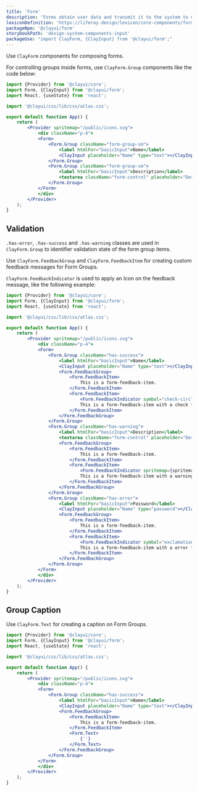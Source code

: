 ```yaml
---
title: 'Form'
description: 'Forms obtain user data and transmit it to the system to either store the data, produce an action, or both.'
lexiconDefinition: 'https://liferay.design/lexicon/core-components/forms/'
packageNpm: '@clayui/form'
storybookPath: 'design-system-components-input'
packageUse: "import ClayForm, {ClayInput} from '@clayui/form';"
---
```


Use `ClayForm` components for composing forms.

For controlling groups inside forms, use `ClayForm.Group` components like the code below:

```jsx preview
import {Provider} from '@clayui/core';
import Form, {ClayInput} from '@clayui/form';
import React, {useState} from 'react';

import '@clayui/css/lib/css/atlas.css';

export default function App() {
	return (
		<Provider spritemap="/public/icons.svg">
			<div className="p-4">
  			<Form>
  				<Form.Group className="form-group-sm">
  					<label htmlFor="basicInput">Name</label>
  					<ClayInput placeholder="Name" type="text"></ClayInput>
  				</Form.Group>
  				<Form.Group className="form-group-sm">
  					<label htmlFor="basicInput">Description</label>
  					<textarea className="form-control" placeholder="Description"></textarea>
  				</Form.Group>
  			</Form>
			</div>
		</Provider>
	);
}
```

## Validation

`.has-error`, `.has-success` and `.has-warning` classes are used in `ClayForm.Group` to identifier validation state of the form group items.

Use `ClayForm.FeedbackGroup` and `ClayForm.FeedbackItem` for creating custom feedback messages for Form Groups.

`ClayForm.FeedbackIndicator` is used to apply an Icon on the feedback message, like the following example:

```jsx preview
import {Provider} from '@clayui/core';
import Form, {ClayInput} from '@clayui/form';
import React, {useState} from 'react';

import '@clayui/css/lib/css/atlas.css';

export default function App() {
	return (
		<Provider spritemap="/public/icons.svg">
			<div className="p-4">
  			<Form>
  				<Form.Group className="has-success">
  					<label htmlFor="basicInput">Name</label>
  					<ClayInput placeholder="Name" type="text"></ClayInput>
  					<Form.FeedbackGroup>
  						<Form.FeedbackItem>
  							This is a form-feedback-item.
  						</Form.FeedbackItem>
  						<Form.FeedbackItem>
  							<Form.FeedbackIndicator symbol="check-circle-full"/>
  							This is a form-feedback-item with a check feedback indicator.
  						</Form.FeedbackItem>
  					</Form.FeedbackGroup>
  				</Form.Group>
  				<Form.Group className="has-warning">
  					<label htmlFor="basicInput">Description</label>
  					<textarea className="form-control" placeholder="Description"></textarea>
  					<Form.FeedbackGroup>
  						<Form.FeedbackItem>
  							This is a form-feedback-item.
  						</Form.FeedbackItem>
  						<Form.FeedbackItem>
  							<Form.FeedbackIndicator spritemap={spritemap} symbol="warning-full"/>
  							This is a form-feedback-item with a warning feedback indicator.
  						</Form.FeedbackItem>
  					</Form.FeedbackGroup>
  				</Form.Group>
  				<Form.Group className="has-error">
  					<label htmlFor="basicInput">Password</label>
  					<ClayInput placeholder="Name" type="password"></ClayInput>
  					<Form.FeedbackGroup>
  						<Form.FeedbackItem>
  							This is a form-feedback-item.
  						</Form.FeedbackItem>
  						<Form.FeedbackItem>
  							<Form.FeedbackIndicator symbol="exclamation-full"/>
  							This is a form-feedback-item with a error feedback indicator.
  						</Form.FeedbackItem>
  					</Form.FeedbackGroup>
  				</Form.Group>
  			</Form>
			</div>
		</Provider>
	);
}
```

## Group Caption

Use `ClayForm.Text` for creating a caption on Form Groups.

```jsx preview
import {Provider} from '@clayui/core';
import Form, {ClayInput} from '@clayui/form';
import React, {useState} from 'react';

import '@clayui/css/lib/css/atlas.css';

export default function App() {
	return (
		<Provider spritemap="/public/icons.svg">
			<div className="p-4">
  			<Form>
  				<Form.Group className="has-success">
  					<label htmlFor="basicInput">Name</label>
  					<ClayInput placeholder="Name" type="text"></ClayInput>
  					<Form.FeedbackGroup>
  						<Form.FeedbackItem>
  							This is a form-feedback-item.
  						</Form.FeedbackItem>
  						<Form.Text>
  							{''}
  						</Form.Text>
  					</Form.FeedbackGroup>
  				</Form.Group>
  			</Form>
			</div>
		</Provider>
	);
}
```
